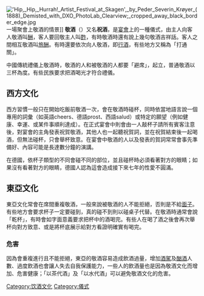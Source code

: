 {{Otheruses|第二人生 (消歧義)|subject=宴會的敬酒儀式|other=台灣樂團[[五月天|五月天]]的歌曲}}
{{wwv}}
[[File:'Hip,_Hip,_Hurrah!_Artist_Festival_at_Skagen',_by_Peder_Severin_Krøyer_(1888)_Demisted_with_DXO_PhotoLab_Clearview;_cropped_away_black_border_edge.jpg|thumb]]一場聚會上敬酒的情景]]
'''敬酒'''（{{lang-en|Toast}}）又名'''祝酒'''，是[[宴會|宴會]]上的一種儀式，由主人向客人敬酒叫[[酬|酬]]，客人要回敬主人叫[[酢|酢]]，有時敬酒時還有說上幾句敬酒吉祥話。客人之間相互敬酒叫[[旅酬|旅酬]]。有時還要依次向人敬酒，即[[行酒|行酒]]，有些地方又稱為「打通關」。

中國傳統禮儀上敬酒時，敬酒的人和被敬酒的人都要「避席」，起立，普通敬酒以三杯為度。有些民族要求把酒喝光才符合禮儀。
==西方文化==

西方習慣一般只在開始吃飯前敬酒一次，會在敬酒時碰杯，同時依當地語言說一個專用的詞彙（如英語cheers、德語prost、西語salud）或特定的願望（例如健康、幸運、或某件事順利達成）。在正式宴會中則會由一人敲杯子請所有賓客注意後，對宴會的主角發表祝賀敬酒，其他人也一起聽祝賀詞，並在祝賀結束後一起喝酒，但無法碰杯，只會舉杯致意。在宴會中敬酒的人以及發表的賀詞常常會事先準備好、內容可能是長達數分鐘的演講。

在德國，依杯子類型的不同會碰不同的部位，並且碰杯時必須看著對方的眼睛；如果沒有看著對方的眼睛，德國人認為這會造成接下來七年的性愛不圓滿。

==東亞文化==

東亞文化常會在席間重複敬酒，一般來說被敬酒的人不能拒絕，否則是不給[[面子|面子]]。有些地方會要求杯子一定要碰到，真的碰不到則以碰桌子代替。在敬酒時通常會說「乾杯」，有時會如字面意義要求把杯中的酒喝完。有些人在喝了酒之後會再次舉杯向對方致意、或是將杯底展示給對方看證明確實有喝完。
===危害===
因為會重複進行且不能拒絕，東亞的敬酒容易造成飲酒過量，增加[[酒駕|酒駕]]及[[酗酒|酗酒]]人數、過度飲酒也會讓人失去自我保護能力，一些人的飲酒量也是因為敬酒文化而增加、危害健康；「以茶代酒」及「以水代酒」可以避免敬酒文化的危害。
[[Category:饮酒文化|Category:饮酒文化]]
[[Category:儀式|Category:儀式]]